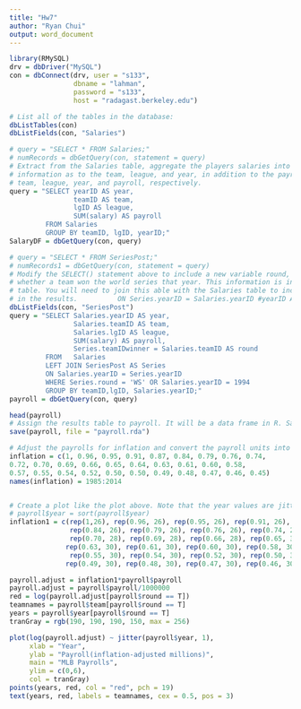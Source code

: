 ---
title: "Hw7"
author: "Ryan Chui"
output: word_document
---

```{r}
library(RMySQL)
drv = dbDriver("MySQL")
con = dbConnect(drv, user = "s133", 
                dbname = "lahman",
                password = "s133",
                host = "radagast.berkeley.edu")

# List all of the tables in the database:
dbListTables(con)
dbListFields(con, "Salaries")

# query = "SELECT * FROM Salaries;"
# numRecords = dbGetQuery(con, statement = query)
# Extract from the Salaries table, aggregate the players salaries into team payrolls. Keep the
# information as to the team, league, and year, in addition to the payroll. Call these variables,
# team, league, year, and payroll, respectively.
query = "SELECT yearID AS year, 
                teamID AS team, 
                lgID AS league, 
                SUM(salary) AS payroll 
         FROM Salaries
         GROUP BY teamID, lgID, yearID;"
SalaryDF = dbGetQuery(con, query)

# query = "SELECT * FROM SeriesPost;"
# numRecords1 = dbGetQuery(con, statement = query)
# Modify the SELECT() statement above to include a new variable round, which indicates
# whether a team won the world series that year. This information is in the SeriesPost
# table. You will need to join this able with the Salaries table to include this information
# in the results.          ON Series.yearID = Salaries.yearID #yearID AS year,
dbListFields(con, "SeriesPost")
query = "SELECT Salaries.yearID AS year,
                Salaries.teamID AS team, 
                Salaries.lgID AS league, 
                SUM(salary) AS payroll, 
                Series.teamIDwinner = Salaries.teamID AS round 
         FROM   Salaries
         LEFT JOIN SeriesPost AS Series
         ON Salaries.yearID = Series.yearID 
         WHERE Series.round = 'WS' OR Salaries.yearID = 1994
         GROUP BY teamID,lgID, Salaries.yearID;"
payroll = dbGetQuery(con, query)

head(payroll)
# Assign the results table to payroll. It will be a data frame in R. Save this data frame in the R binary file called, payroll.rda. Then you can load it into R to create the plot, and not need to pull the data from the database multiple times.
save(payroll, file = "payroll.rda")

# Adjust the payrolls for inflation and convert the payroll units into millions of dollars. To adjust for inflation, you can use the vector below, which provides the buying power of $1 in 1985, i.e., in 2014, $1 has the same buying power as $0.45 in 1985.
inflation = c(1, 0.96, 0.95, 0.91, 0.87, 0.84, 0.79, 0.76, 0.74,
0.72, 0.70, 0.69, 0.66, 0.65, 0.64, 0.63, 0.61, 0.60, 0.58,
0.57, 0.55, 0.54, 0.52, 0.50, 0.50, 0.49, 0.48, 0.47, 0.46, 0.45)
names(inflation) = 1985:2014


# Create a plot like the plot above. Note that the year values are jittered to avoid overplotting and the grey color is slightly slightly transparent. Consider improving the plot by using different colors for the two leagues.
# payroll$year = sort(payroll$year)
inflation1 = c(rep(1,26), rep(0.96, 26), rep(0.95, 26), rep(0.91, 26), rep(0.87, 26), 
               rep(0.84, 26), rep(0.79, 26), rep(0.76, 26), rep(0.74, 28), rep(0.72, 28),
               rep(0.70, 28), rep(0.69, 28), rep(0.66, 28), rep(0.65, 30), rep(0.64,30),
              rep(0.63, 30), rep(0.61, 30), rep(0.60, 30), rep(0.58, 30), rep(0.57,30),
               rep(0.55, 30), rep(0.54, 30), rep(0.52, 30), rep(0.50, 30), rep(0.50,30),
              rep(0.49, 30), rep(0.48, 30), rep(0.47, 30), rep(0.46, 30), rep(0.45, 33))

payroll.adjust = inflation1*payroll$payroll
payroll.adjust = payroll$payroll/1000000
red = log(payroll.adjust[payroll$round == T])
teamnames = payroll$team[payroll$round == T]
years = payroll$year[payroll$round == T]
tranGray = rgb(190, 190, 190, 150, max = 256)

plot(log(payroll.adjust) ~ jitter(payroll$year, 1), 
     xlab = "Year",
     ylab = "Payroll(inflation-adjusted millions)",
     main = "MLB Payrolls",
     ylim = c(0,6),
     col = tranGray)
points(years, red, col = "red", pch = 19)
text(years, red, labels = teamnames, cex = 0.5, pos = 3)
```

